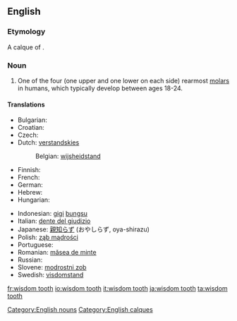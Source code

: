 ==English==

===Etymology===
A calque of {{etyl|la|-}} {{term|dens sapientae|dēns sapientiae|lang=la}}.

===Noun===
{{en-noun|sg=[[wisdom]] [[tooth]]|wisdom teeth}}

# {{dentistry}} One of the four (one upper and one lower on each side) rearmost [[molar]]s in humans, which typically develop between ages 18-24.
[[Category:English nouns]]
====Translations====
{{trans-top|rearmost molar in humans}}
* Bulgarian: {{t+|bg|мъдрец|m|sc=Cyrl}}
* Croatian: {{t|hr|umnjak|alt=ȗmnjāk|m}}
* Czech: {{t-|cs|zub moudrosti|m}}
* Dutch: [[verstandskies]] {{m}}
*: Belgian: [[wijsheidstand]] {{m}}
* Finnish: {{t+|fi|viisaudenhammas}}
* French: {{t+|fr|dent de sagesse|f}}
* German: {{t+|de|Weisheitszahn|m}}
* Hebrew: {{t-|he|שן בינה|f|tr=shen bina|sc=Hebr}}
* Hungarian: {{t+|hu|bölcsességfog}}
{{trans-mid}}
* Indonesian: [[gigi]] [[bungsu]]
* Italian: [[dente del giudizio]]
* Japanese: [[親知らず]] (おやしらず, oya-shirazu)
* Polish: [[ząb mądrości]] {{m}}
* Portuguese: {{t+|pt|siso|m}}
* Romanian: [[măsea de minte]] {{f}}
* Russian: {{t-|ru|зуб мудрости|m|sc=Cyrl}}
* Slovene: [[modrostni zob]] {{m}}
* Swedish: [[visdomstand]] {{c}}
{{trans-bottom}}

[[Category:English calques]]

[[fr:wisdom tooth]]
[[io:wisdom tooth]]
[[it:wisdom tooth]]
[[ja:wisdom tooth]]
[[ta:wisdom tooth]]